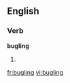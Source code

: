 
==English==

===Verb===
'''bugling'''

# {{present participle of|[[bugle]]}}

[[fr:bugling]]
[[vi:bugling]]